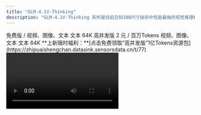 ```yaml
---
title: "GLM-4.1V-Thinking"
description: "GLM-4.1V-Thinking 系列是目前已知10B尺寸级别中性能最强的视觉推理模型。它在图表/视频理解、前端Coding、GUI任务等核心能力达到全面新SOTA，并引入思维链推理机制，显著提升模型在复杂场景中的回答精准度与可解释性。"
---
```


<Tabs>
  <Tab title="GLM-4.1V-Thinking-Flash">
    <CardGroup cols={3}>
      <Card title="定位" icon="location-dot">
        免费版
      </Card>
      <Card title="价格" icon="circle-dollar">
        /
      </Card>
      <Card title="输入模态" icon="arrow-down-right">
        视频、图像、文本
      </Card>
      <Card title="输出模态" icon="arrow-down-left">
        文本
      </Card>
      <Card title="上下文窗口" icon="arrow-down-arrow-up" iconType="regular">
        64K
      </Card>
    </CardGroup>
  </Tab>
  <Tab title="GLM-4.1V-Thinking-FlashX">
    <CardGroup cols={3}>
      <Card title="定位" icon="location-dot">
        高并发版
      </Card>
      <Card title="价格" icon="circle-dollar">
        2 元 / 百万Tokens
      </Card>
      <Card title="输入模态" icon="arrow-down-right">
        视频、图像、文本
      </Card>
      <Card title="输出模态" icon="arrow-down-left">
        文本
      </Card>
      <Card title="上下文窗口" icon="arrow-down-arrow-up" iconType="regular">
        64K
      </Card>
    </CardGroup>
  </Tab>
</Tabs>

<Check>
  **上新限时福利：**[点击免费领取“高并发版”1亿Tokens资源包](https://zhipuaishengchan.datasink.sensorsdata.cn/t/77)
</Check>

<video src="https://cdn.bigmodel.cn/static/platform/videos/usage-guide/glm-4.1v-thinking.mp4" controls />

## <Icon icon="stars" iconType="solid" color="#3890ff" size={28} />   推荐场景

<AccordionGroup>
  <Accordion title="图文理解" icon="file-image">
    精准识别并综合分析图像与文本信息。
  </Accordion>
  <Accordion title="数学与科学推理" icon="chart-scatter-3d">
    支持持复杂题解、多步演绎与公式理解。
  </Accordion>
  <Accordion title="视频理解" icon="video">
    具备时序分析与事件逻辑建模能力。
  </Accordion>
  <Accordion title="GUI 与网页智能体任务" icon="pager">
    理解界面结构，辅助自动化操作。
  </Accordion>
  <Accordion title="视觉锚定与实体定位" icon="location-arrow">
    语言与图像区域精准对齐，提升人机交互可控性。
  </Accordion>
</AccordionGroup>

## <Icon icon="bars-sort" iconType="solid" color="#3890ff" size={28} />   使用资源

[体验中心](https://www.bigmodel.cn/trialcenter/modeltrial/multimodal?modelCode=glm-4.1v-thinking-flashx)：快速测试模型在业务场景上的效果
[接口文档](https://www.bigmodel.cn/dev/api/visual-reasoning-model/glm-4.1v-thinking)：API调用方式

## <Icon icon="arrow-down-from-line" iconType="solid" color="#3890ff" size={28} />   详细介绍

<Steps>
  <Step title="多项视觉语言任务性能SOTA" titleSize="h3">
    GLM-4.1V-Thinking 模型在高效部署的同时实现了性能突破。**在MMStar、MMMU-Pro、ChartQAPro、OSWorld等28项权威评测中，以 23 项 10B 级模型最优成绩展现硬核实力，其中 18 项指标更是持平或超越8倍参数量的主流VLM模型**，充分印证小体积模型的极限性能潜能。

    ![Description](https://cdn.bigmodel.cn/markdown/1751371876183image.png?attname=image.png)

    值得注意的是，模型在推荐场景任务处理中展现出卓越的适配能力，其高度的通用性与稳健性在复杂业务场景中尤为凸显。
  </Step>
  <Step title="领先的推理能力" iconType="regular" stepNumber={2} titleSize="h3">
    GLM-4.1V-Thinking 在 GLM-4V 架构基础上引入“**思维链推理机制**”，采用“课程采样强化学习策略”，系统性提升模型跨模态因果推理能力与稳定性补足推理能力后的GLM-4.1V-Thinking ，在面向科学研究、教育、自主Agent及多模态助手等更复杂现实世界应用时，解决问题的能力更加强大。
  </Step>
</Steps>

## <Icon icon="ballot" iconType="solid" color="#3890ff" size={28} />   应用示例

<Tabs>
  <Tab title="图片问答">
    | 输入                                                                                                                                                | 输出                                                                                                                                                                                   |
    | :------------------------------------------------------------------------------------------------------------------------------------------------ | :----------------------------------------------------------------------------------------------------------------------------------------------------------------------------------- |
    | ![Description](https://cdn.bigmodel.cn/markdown/1751371892938image.png?attname=image.png)                            请找出这张图中年度利润最高的公司，以及该公司的最大部门？ | Sony has the highest annual profit at \$6.3B. For Sony, the note states, “Media is Sony’s second - largest segment after game consoles.” Thus, the largest segment is game consoles. |
  </Tab>
  <Tab title="学科解题">
    | 输入                                                                                                                                       | 输出                                                                                                                                         |
    | :--------------------------------------------------------------------------------------------------------------------------------------- | :----------------------------------------------------------------------------------------------------------------------------------------- |
    | ![Description](https://cdn.bigmodel.cn/markdown/1751371905445image.png?attname=image.png)                            请帮我解决这个题目，给出详细过程和答案 | 思考过程略.<br />已知 PA ⊥ 平面 ABCD ，故 PA ⊥ AD 且 PA ⊥ AB。又 AB ⊥ AD ，AB ⊥ AD ，且 PA 与 AB 的公共点为 A ，因此 AD ⊥平面 PAB。由于 AD ⊂ 平面 PAD，故平面 PAB **⊥** 平面 PAD。 |
  </Tab>
  <Tab title="GUI Agent">
    | 输入                                                                                                                                                                            | 输出                                                                                                              |
    | :---------------------------------------------------------------------------------------------------------------------------------------------------------------------------- | :-------------------------------------------------------------------------------------------------------------- |
    | ![Description](https://cdn.bigmodel.cn/markdown/1751371916542image.png?attname=image.png)                                                          在APP中，帮我创建一个两周后3点与史密斯博士的会议 | ![Description](https://cdn.bigmodel.cn/markdown/175282595604320250718-160538.jpeg?attname=20250718-160538.jpeg) |
  </Tab>
  <Tab title="前端网页Coding">
    | 输入                                                                                                                                                    | 输出                                                                                                             |
    | :---------------------------------------------------------------------------------------------------------------------------------------------------- | :------------------------------------------------------------------------------------------------------------- |
    | ![Description](https://cdn.bigmodel.cn/markdown/1751371942040image.png?attname=image.png)                            请构建一个与输入图片相似的网页并将其转换为 React  代码。 | 生成的React代码后渲染的网页界面截图：![Description](https://cdn.bigmodel.cn/markdown/1751381809888image.png?attname=image.png) |
  </Tab>
</Tabs>

## <Icon icon="rectangle-code" iconType="solid" color="#3890ff" size={28} />   调用示例

```Python
from zhipuai import ZhipuAI
client = ZhipuAI(api_key="") # 填写您自己的APIKey
response = client.chat.completions.create(
    model="glm-4.1v-thinking-flashx",  # 填写需要调用的模型名称
    messages=[
       {
        "role": "user",
        "content": [
          {
            "type": "text",
            "text": "请帮我解决这个题目，给出详细过程和答案"
          },
          {
            "type": "image_url",
            "image_url": {
                "url" : "传入图片的url地址"
            }
          }
        ]
      }
    ]
)
print(response.choices[0].message)
```

## <Icon icon="square-user" iconType="solid" color="#3890ff" size={28} />   用户并发权益

API调用会受到速率限制，当前我们限制的维度是请求并发数量（在途请求任务数量）。不同等级的用户并发保障如下。

| 模型版本                     | V0 | V1 | V2 | V3  |
| :----------------------- | :-- | :-- | :-- | :-- |
| GLM-4.1V-Thinking-Flash  | 5  | 10 | 15 | 20  |
| GLM-4.1V-Thinking-FlashX | 30 | 50 | 80 | 100 |